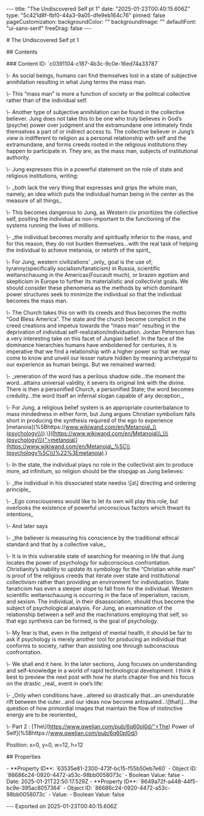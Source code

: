 \-\-\-
title: "The Undiscovered Self pt 1"
date: "2025-01-23T00:40:15.606Z"
type: "5c421d8f-fbf0-44a3-9a05-dfe9eb164c76"
pinned: false
pageCustomization:
 backgroundColor: ""
 backgroundImage: ""
 defaultFont: "ui-sans-serif"
 freeDrag: false
\-\-\-

\# The Undiscovered Self pt 1

\## Contents

\### Content ID: \`c0391104-c187-4b3c-9c0e-16ed74a33787\`

\\- As social beings, humans can find themselves lost in a state of subjective annihilation resulting in what Jung terms the mass man.

\\- This “mass man” is more a function of society or the political collective rather than of the individual self.

\\- Another type of subjective annihilation can be found in the collective believer. Jung does not take this to be one who truly believes in God’s (psyche) power over judgment and the extramundane one intimately finds themselves a part of or indirect access to. The collective believer in Jung’s view is indifferent to religion as a personal relationship with self and the extramundane, and forms creeds rooted in the religious institutions they happen to participate in. They are, as the mass man, subjects of institutional authority.

\\- Jung expresses this in a powerful statement on the role of state and religious institutions, writing:

\\- \_both lack the very thing that expresses and grips the whole man, namely, an idea which puts the individual human being in the center as the measure of all things\_

\\- This becomes dangerous to Jung, as Western civ prioritizes the collective self, positing the individual as non-important to the functioning of the systems running the lives of millions.

\\- \_the individual becomes morally and spiritually inferior to the mass, and for this reason, they do not burden themselves…with the real task of helping the individual to achieve metanoia, or rebirth of the spirit\_

\\- For Jung, western civilizations’ \_only\_ goal is the use of; tyranny(specifically socialism/fanaticism) in Russia, scientific weltanschauung in the Americas(Foucault much), or brazen egotism and skepticism in Europe to further its materialistic and collectivist goals. We should consider these phenomena as the methods by which dominant power structures seek to minimize the individual so that the individual becomes the mass man.

\\- The Church takes this on with its creeds and thus becomes the motto “God Bless America”. The state and the church become complicit in the creed creations and impetus towards the “mass man” resulting in the deprivation of individual self-realization/individuation. Jordan Peterson has a very interesting take on this facet of Jungian belief. In the face of the dominance hierarchies humans have emboldened for centuries, it is imperative that we find a relationship with a higher power so that we may come to know and unveil our lesser nature hidden by meaning archetypal to our experience as human beings. But we remained warned:

\\- \_veneration of the word has a perilous shadow side…the moment the word…attains universal validity, it severs its original link with the divine. There is then a personified Church, a personified State; the word becomes credulity…the word itself an infernal slogan capable of any deception.\_

\\- For Jung, a religious belief system is an appropriate counterbalance to mass mindedness in either form, but Jung argues Christian symbolism falls short in producing the synthesis required of the ego to experience \[metanoia\](%5Bhttps://www.wikiwand.com/en/Metanoia\_\\(psychology\\)).\\\](\[https://www.wikiwand.com/en/Metanoia\\\_\\\(psychology\\\)">metanoia\](https://www.wikiwand.com/en/Metanoia\_%5C\\(psychology%5C\\)%22%3Emetanoia).)

\\- In the state, the individual plays no role in the collectivist aim to produce more, ad infinitum, so religion should be the stopgap as Jung believes:

\\- \_the individual in his dissociated state needss \\\[a\\\] directing and ordering principle\_

\\- \_Ego consciousness would like to let its own will play this role, but overlooks the existence of powerful unconscious factors which thwart its intentions\_

\\- And later says

\\- \_the believer is measuring his conscience by the traditional ethical standard and that by a collective value\_

\\- It is in this vulnerable state of searching for meaning in life that Jung locates the power of psychology for subconscious confrontation. Christianity’s inability to update its symbology for the “Christian white man” is proof of the religious creeds that iterate over state and institutional collectivism rather than providing an environment for individuation. State fanaticism has even a steeper slope to fall from for the individual. Western scientific weltanschauung is occurring in the face of imperialism, racism, and sexism. The individual, in their disassociation, should thus become the subject of psychological analysis. For Jung, an examination of the relationship between a self and the machinations employing that self, so that ego synthesis can be formed, is the goal of psychology.

\\- My fear is that, even in the zeitgeist of mental health, it should be fair to ask if psychology is merely another tool for producing an individual that conforms to society, rather than assisting one through subconscious confrontation.

\\- We shall end it here. In the later sections, Jung focuses on understanding and self-knowledge in a world of rapid technological development. I think it best to preview the next post with how he starts chapter five and his focus on the drastic \_real\_ event in one’s life:

\\- \_Only when conditions have…altered so drastically that…an unendurable rift between the outer…and our ideas now become antiquated…\\\[that\\\]….the question of how primordial images that maintain the flow of instinctive energy are to be reoriented\_

\\- Part 2 : \[The\\\](https://www.qwelian.com/pub/6q60pl0d/">The) Power of Self\](%5Bhttps://www.qwelian.com/pub/6q60pl0d/)

Position: x=0, y=0, w=12, h=12

\## Properties

\- \*\*Property ID\*\*: \`63535e81-2300-473f-bc15-f55b50eb7e60\`
 \- Object ID: \`86686c24-0920-4472-a53c-98bb0058073c\`
 \- Boolean Value: false
 \- Date: 2025-01-21T22:50:17.529Z
\- \*\*Property ID\*\*: \`8649a72f-a448-44f5-bc9e-395ac8057364\`
 \- Object ID: \`86686c24-0920-4472-a53c-98bb0058073c\`
 \- Value:
 \- Boolean Value: false

\-\-\-
Exported on 2025-01-23T00:40:15.606Z